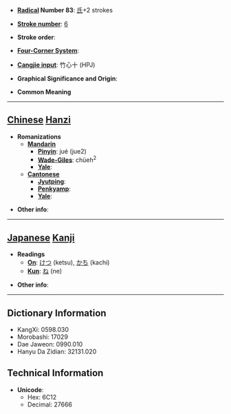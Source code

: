 * '''[[Wiktionary:Chinese radical index| Radical]] Number 83''': [[Wiktionary:Chinese radical index 氏|氏]]+2 strokes

* '''[[Wiktionary:Chinese total strokes index|Stroke number]]''': [[Wiktionary:Chinese total strokes index 6|6]]

* '''Stroke order''': 

* '''[[Wiktionary:Chinese four corner index|Four-Corner System]]''': 

* '''[[Wiktionary:Chinese Cangjie index|Cangjie input]]''': 竹心十 (HPJ)

* '''Graphical Significance and Origin''': 

* '''Common Meaning'''

----

== [[Chinese]] [[Hanzi]] ==

* '''Romanizations'''
** '''[[Mandarin]]'''
*** '''[[Pinyin]]''': jué (jue2)
*** '''[[Wade-Giles]]''': chüeh<sup>2</sup>
*** '''[[Yale]]''': 
** '''[[Cantonese]]'''
*** '''[[Jyutping]]''':
*** '''[[Penkyamp]]''': 
*** '''[[Yale]]''': 

* '''Other info''': 

----

== [[Japanese]] [[Kanji]] ==

* '''Readings'''
** '''[[On]]''': [[けつ]] (ketsu), [[かち]] (kachi)
** '''[[Kun]]''': [[ね]] (ne)

* '''Other info''':  

----

== Dictionary Information ==

* KangXi: 0598.030
* Morobashi: 17029
* Dae Jaweon: 0990.010
* Hanyu Da Zidian: 32131.020

== Technical Information ==

* '''Unicode''':
** Hex: 6C12
** Decimal: 27666